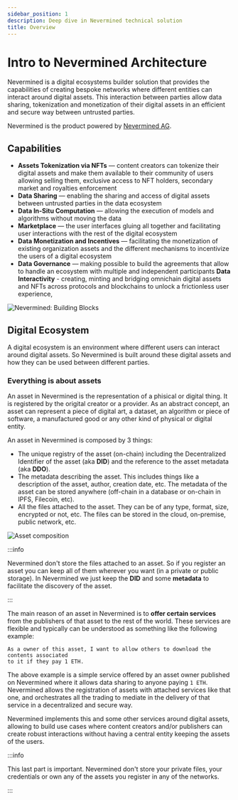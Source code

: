 ```yaml
---
sidebar_position: 1
description: Deep dive in Nevermined technical solution
title: Overview
---
```


# Intro to Nevermined Architecture

Nevermined is a digital ecosystems builder solution that provides the capabilities of
creating bespoke networks where different entities can interact around digital assets.
This interaction between parties allow data sharing, tokenization and
monetization of their digital assets in an efficient and secure way between
untrusted parties.

Nevermined is the product powered by [Nevermined AG](https://nevermined.io).

## Capabilities

- **Assets Tokenization via NFTs** — content creators can tokenize their digital
  assets and make them available to their community of users allowing selling them,
  exclusive access to NFT holders, secondary market and royalties enforcement
- **Data Sharing** — enabling the sharing and access of digital assets between
  untrusted parties in the data ecosystem
- **Data In-Situ Computation** — allowing the execution of models and algorithms
  without moving the data
- **Marketplace** — the user interfaces gluing all together and facilitating user
  interactions with the rest of the digital ecosystem
- **Data Monetization and Incentives** — facilitating the monetization of existing
  organization assets and the different mechanisms to incentivize the users of a
  digital ecosystem
- **Data Governance** — making possible to build the agreements that allow to
  handle an ecosystem with multiple and independent participants
  **Data Interactivity** - creating, minting and bridging omnichain digital assets and NFTs
  across protocols and blockchains to unlock a frictionless user experience, 

![Nevermined: Building Blocks](images/nvm_building_blocks.png)

## Digital Ecosystem

A digital ecosystem is an environment where different users can interact around
digital assets. So Nevermined is built around these digital assets and how they can
be used between different parties.

### Everything is about assets

An asset in Nevermined is the representation of a phisical or digital thing. It is
registered by the origital creator or a provider. As an abstract concept, an asset
can represent a piece of digital art, a dataset, an algorithm or piece of software,
a manufactured good or any other kind of physical or digital entity.

An asset in Nevermined is composed by 3 things:

- The unique registry of the asset (on-chain) including the Decentralized Identifier
  of the asset (aka **DID**) and the reference to the asset metadata (aka **DDO**).
- The metadata describing the asset. This includes things like a description of the
  asset, author, creation date, etc. The metadata of the asset can be stored anywhere
  (off-chain in a database or on-chain in IPFS, Filecoin, etc).
- All the files attached to the asset. They can be of any type, format, size, encrypted
  or not, etc. The files can be stored in the cloud, on-premise, public network, etc.

![Asset composition](images/asset_composition.png)

:::info

Nevermined don't store the files attached to an asset. So if you register an asset you
can keep all of them wherever you want (in a private or public storage).
In Nevermined we just keep the **DID** and some **metadata** to facilitate the discovery
of the asset.

:::

The main reason of an asset in Nevermined is to **offer certain services** from the
publishers of that asset to the rest of the world. These services are flexible and
typically can be understood as something like the following example:

```
As a owner of this asset, I want to allow others to download the contents associated
to it if they pay 1 ETH.
```

The above example is a simple service offered by an asset owner published on Nevermined
where it allows data sharing to anyone paying `1 ETH`. Nevermined allows the registration
of assets with attached services like that one, and orchestrates all the trading to
mediate in the delivery of that service in a decentralized and secure way.

Nevermined implements this and some other services around digital assets, allowing to
build use cases where content creators and/or publishers can create robust interactions
without having a central entity keeping the assets of the users.

:::info

This last part is important. Nevermined don't store your private files, your credentials
or own any of the assets you register in any of the networks.

:::


<DocCardList />
